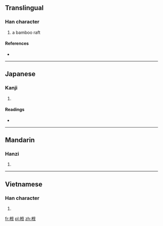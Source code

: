 ==Translingual==

===Han character===
{{Han char|rn=75|rad=木|as=06|sn=10|four=|canj=木人戈 (DOI)}}

# a bamboo raft

====References====
* {{Han ref|kx=0523.190|dkj=14731|dj=0911.160|hdz=21201.010|uh=6830|ud=26672}}

----

==Japanese==

===Kanji===
{{ja-kanji|grade=|rs=木06}}

# {{defn|Japanese|sort=木06}}

====Readings====
* {{ja-readings|on=[[はつ]] (hatsu), [[ぼち]] (bochi)|kun=[[いかだ]] (ikada)}}

----

==Mandarin==

===Hanzi===
{{cmn-hanzi|pin=[[fá]] ([[fa2]]), [[xiàng]] ([[xiang4]]), [[yáng]] ([[yang2]]), [[yàng]] ([[yang4]])|wg=fa<sup>2</sup>, hsiang<sup>4</sup>, yang<sup>2</sup>, yang<sup>4</sup>}}

# {{defn|Mandarin|sort=木06}}

----

==Vietnamese==

===Han character===
{{vi-hantu|[[phiệt]]|rs=木06}}

# {{defn|Vietnamese|sort=木06}}

[[fr:栰]]
[[pl:栰]]
[[zh:栰]]